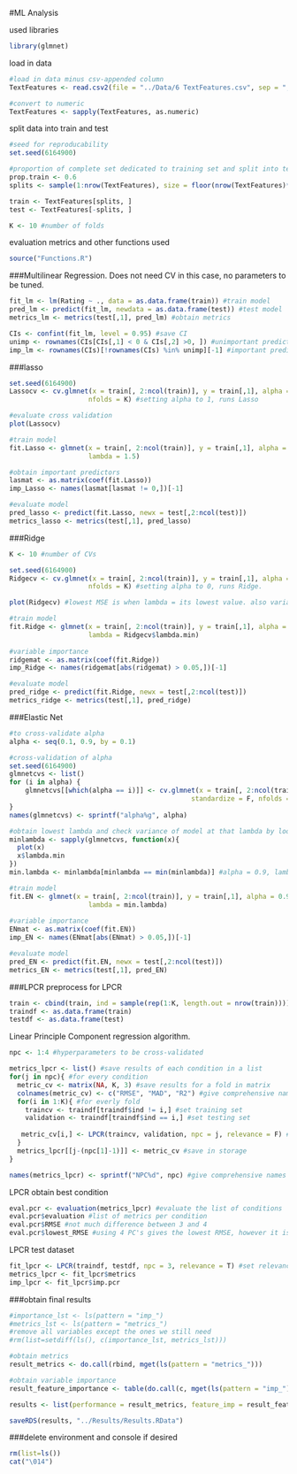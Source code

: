 #ML Analysis

used libraries
```r
library(glmnet)
```

load in data
```r
#load in data minus csv-appended column
TextFeatures <- read.csv2(file = "../Data/6 TextFeatures.csv", sep = ",")[,-1] 

#convert to numeric
TextFeatures <- sapply(TextFeatures, as.numeric) 
```

split data into train and test
```r
#seed for reproducability
set.seed(6164900) 

#proportion of complete set dedicated to training set and split into test and training data
prop.train <- 0.6 
splits <- sample(1:nrow(TextFeatures), size = floor(nrow(TextFeatures)*prop.train)) 

train <- TextFeatures[splits, ]
test <- TextFeatures[-splits, ]

K <- 10 #number of folds

```

evaluation metrics and other functions used
```r
source("Functions.R")
```

###Multilinear Regression. 
Does not need CV in this case, no parameters to be tuned.
```r
fit_lm <- lm(Rating ~ ., data = as.data.frame(train)) #train model
pred_lm <- predict(fit_lm, newdata = as.data.frame(test)) #test model
metrics_lm <- metrics(test[,1], pred_lm) #obtain metrics

CIs <- confint(fit_lm, level = 0.95) #save CI
unimp <- rownames(CIs[CIs[,1] < 0 & CIs[,2] >0, ]) #unimportant predictors
imp_lm <- rownames(CIs)[!rownames(CIs) %in% unimp][-1] #important predictors
```

###lasso
```r
set.seed(6164900)
Lassocv <- cv.glmnet(x = train[, 2:ncol(train)], y = train[,1], alpha = 1, family = 'gaussian', standardize = F,
                    nfolds = K) #setting alpha to 1, runs Lasso

#evaluate cross validation
plot(Lassocv)

#train model
fit.Lasso <- glmnet(x = train[, 2:ncol(train)], y = train[,1], alpha = 1, family = 'gaussian', standardize = F,
                    lambda = 1.5)

#obtain important predictors
lasmat <- as.matrix(coef(fit.Lasso))
imp_Lasso <- names(lasmat[lasmat != 0,])[-1]

#evaluate model
pred_lasso <- predict(fit.Lasso, newx = test[,2:ncol(test)])
metrics_lasso <- metrics(test[,1], pred_lasso)

```


###Ridge
```r
K <- 10 #number of CVs

set.seed(6164900)
Ridgecv <- cv.glmnet(x = train[, 2:ncol(train)], y = train[,1], alpha = 0, family = 'gaussian', standardize = F,
                    nfolds = K) #setting alpha to 0, runs Ridge.

plot(Ridgecv) #lowest MSE is when lambda = its lowest value. also variance is not that big at that value

#train model
fit.Ridge <- glmnet(x = train[, 2:ncol(train)], y = train[,1], alpha = 0, family = 'gaussian', standardize = F,
                    lambda = Ridgecv$lambda.min)
                    
#variable importance
ridgemat <- as.matrix(coef(fit.Ridge))
imp_Ridge <- names(ridgemat[abs(ridgemat) > 0.05,])[-1]

#evaluate model
pred_ridge <- predict(fit.Ridge, newx = test[,2:ncol(test)])
metrics_ridge <- metrics(test[,1], pred_ridge)

```


###Elastic Net
```r
#to cross-validate alpha
alpha <- seq(0.1, 0.9, by = 0.1)

#cross-validation of alpha
set.seed(6164900)
glmnetcvs <- list()
for (i in alpha) {
    glmnetcvs[[which(alpha == i)]] <- cv.glmnet(x = train[, 2:ncol(train)], y = train[,1], family = 'gaussian',
                                              standardize = F, nfolds = K, alpha = i)
}
names(glmnetcvs) <- sprintf("alpha%g", alpha)

#obtain lowest lambda and check variance of model at that lambda by looking at the plot
minlambda <- sapply(glmnetcvs, function(x){
  plot(x)
  x$lambda.min
})
min.lambda <- minlambda[minlambda == min(minlambda)] #alpha = 0.9, lambda = 0.0029

#train model
fit.EN <- glmnet(x = train[, 2:ncol(train)], y = train[,1], alpha = 0.9, family = 'gaussian', standardize = F,
                    lambda = min.lambda)
                    
#variable importance
ENmat <- as.matrix(coef(fit.EN))
imp_EN <- names(ENmat[abs(ENmat) > 0.05,])[-1]

#evaluate model
pred_EN <- predict(fit.EN, newx = test[,2:ncol(test)])
metrics_EN <- metrics(test[,1], pred_EN)

```


###LPCR
preprocess for LPCR
```r
train <- cbind(train, ind = sample(rep(1:K, length.out = nrow(train)))) #indicator variable
traindf <- as.data.frame(train)
testdf <- as.data.frame(test)

```

Linear Principle Component regression algorithm.
```r
npc <- 1:4 #hyperparameters to be cross-validated

metrics_lpcr <- list() #save results of each condition in a list
for(j in npc){ #for every condition
  metric_cv <- matrix(NA, K, 3) #save results for a fold in matrix
  colnames(metric_cv) <- c("RMSE", "MAD", "R2") #give comprehensive names
  for(i in 1:K){ #for everly fold
    traincv <- traindf[traindf$ind != i,] #set training set
    validation <- traindf[traindf$ind == i,] #set testing set
   
   metric_cv[i,] <- LPCR(traincv, validation, npc = j, relevance = F) #run LPCR to obtain only metrics and save
  }
  metrics_lpcr[[j-(npc[1]-1)]] <- metric_cv #save in storage
}

names(metrics_lpcr) <- sprintf("NPC%d", npc) #give comprehensive names

```

LPCR obtain best condition
```r
eval.pcr <- evaluation(metrics_lpcr) #evaluate the list of conditions
eval.pcr$evaluation #list of metrics per condition
eval.pcr$RMSE #not much difference between 3 and 4
eval.pcr$lowest_RMSE #using 4 PC's gives the lowest RMSE, however it is not much better than when 3 PC's are used, so 3 is preferred. 
```

LPCR test dataset
```r
fit_lpcr <- LPCR(traindf, testdf, npc = 3, relevance = T) #set relevance to true returns variable importance
metrics_lpcr <- fit_lpcr$metrics
imp_lpcr <- fit_lpcr$imp.pcr
```


###obtain final results
```r
#importance_lst <- ls(pattern = "imp_")
#metrics_lst <- ls(pattern = "metrics_")
#remove all variables except the ones we still need
#rm(list=setdiff(ls(), c(importance_lst, metrics_lst))) 

#obtain metrics
result_metrics <- do.call(rbind, mget(ls(pattern = "metrics_")))

#obtain variable importance
result_feature_importance <- table(do.call(c, mget(ls(pattern = "imp_"))))

results <- list(performance = result_metrics, feature_imp = result_feature_importance)

saveRDS(results, "../Results/Results.RData")

```

###delete environment and console if desired
```r
rm(list=ls())
cat("\014")
```

